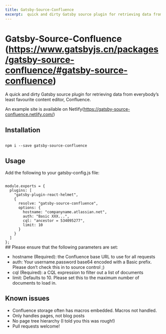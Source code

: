 ```yaml
---
title: Gatsby-Source-Confluence
excerpt:  quick and dirty Gatsby source plugin for retrieving data from everybody’s least favourite content editor, Confluence.
---
```


# Gatsby-Source-Confluence (https://www.gatsbyjs.cn/packages/gatsby-source-confluence/#gatsby-source-confluence)

A quick and dirty Gatsby source plugin for retrieving data from everybody’s least favourite content editor, Confluence.

An example site is available on Netlify(https://gatsby-source-confluence.netlify.com/)


## Installation

<code>
npm i --save gatsby-source-confluence
</code>

## Usage

Add the following to your gatsby-config.js file:

<code>
module.exports = {
  plugins: [
    "gatsby-plugin-react-helmet",
    {
      resolve: "gatsby-source-confluence",
      options: {
        hostname: "companyname.atlassian.net",
        auth: "Basic XXX...",
        cql: "ancestor = 534095277",
        limit: 10
      }
    }
  ]
};
</code>
## Please ensure that the following parameters are set:

* hostname (Required): the Confluence base URL to use for all requests
* auth: Your username.password base64 encoded with a Basic prefix. Please don’t check this in to source control ;)
* cql (Required): a CQL expression to filter out a list of documents
* limit: Defaults to 10. Please set this to the maximum number of documents to load in.

## Known issues
* Confluence storage often has macros embedded. Macros not handled.
* Only handles pages, not blog posts
* No page tree hierarchy (I told you this was rough!)
* Pull requests welcome!